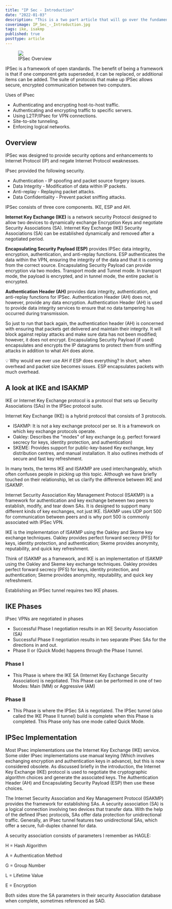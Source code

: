 ```yaml
---
title: "IP Sec - Introduction"
date: "2022-01-03"
description: "This is a two part article that will go over the fundamentals of IPSec. We will start with a background of IPSec, and take a look at configuring an IPSec tunnel. Then we will run the pentest tool ike-scan against our configured IPSec tunnel and collect and analyse traffic in wireshark."
coverimage: IP_Sec_-_Introduction.jpg
tags: ike, isakmp
published: true
posttype: article
---
```

<figure class="figure text-center col-xs-12 col-sm-12 col-lg-12"><img src="8b11686c-7367-4f73-9278-6d8b142cf1f5.png" class="figure-img img-fluid border border-1 border-dark" alt=" "><figcaption class="figure-caption text-center fw-normal">IPSec Overview</figcaption></figure>

IPSec is a framework of open standards. The benefit of being a framework is that if one component gets superseded, it can be replaced, or additional items can be added. The suite of protocols that make up IPSec allows secure, encrypted communication between two computers.

Uses of IPsec

- Authenticating and encrypting host-to-host traffic.
- Authenticating and encrypting traffic to specific servers.
- Using L2TP/IPsec for VPN connections.
- Site-to-site tunneling.
- Enforcing logical networks.

## Overview

IPSec was designed to provide security options and enhancements to Internet Protocol (IP) and negate Internet Protocol weaknesses.

IPsec provided the following security.

- Authentication - IP spoofing and packet source forgery issues.
- Data Integrity - Modification of data within IP packets.
- Anti-replay - Replaying packet attacks.
- Data Confidentiality - Prevent packet sniffing attacks.

IPSec consists of three core components. IKE, ESP and AH.

**Internet Key Exchange (IKE)** is a network security Protocol designed to allow two devices to dynamically exchange Encryption Keys and negotiate Security Associations (SA). Internet Key Exchange (IKE) Security Associations (SA) can be established dynamically and removed after a negotiated period.

**Encapsulating Security Payload (ESP)** provides IPSec data integrity, encryption, authentication, and anti-replay functions. ESP authenticates the data within the VPN, ensuring the integrity of the data and that it is coming from the correct source. Encapsulating Security Payload can provide encryption via two modes. Transport mode and Tunnel mode. In transport mode, the payload is encrypted, and in tunnel mode, the entire packet is encrypted.

**Authentication Header (AH)** provides data integrity, authentication, and anti-replay functions for IPSec. Authentication Header (AH) does not, however, provide any data encryption. Authentication Header (AH) is used to provide data integrity services to ensure that no data tampering has occurred during transmission.

So just to run that back again, the authentication header (AH) is concerned with ensuring that packets get delivered and maintain their integrity. It will block against replay attacks and make sure data has not been modified; however, it does not encrypt. Encapsulating Security Payload (if used) encapsulates and encrypts the IP datagrams to protect them from sniffing attacks in addition to what AH does alone.

<aside>
💡 Why would we ever use AH if ESP does everything? In short, when overhead and packet size becomes issues. ESP encapsulates packets with much overhead.

</aside>

## A look at IKE and ISAKMP

IKE or Internet Key Exchange protocol is a protocol that sets up Security Associations (SAs) in the IPSec protocol suite.

Internet Key Exchange (IKE) is a hybrid protocol that consists of 3 protocols.

- ISAKMP: It is not a key exchange protocol per se. It is a framework on which key exchange protocols operate.
- Oakley: Describes the "modes" of key exchange (e.g. perfect forward secrecy for keys, identity protection, and authentication)
- SKEME: Provides support for public-key-based Key exchange, key distribution centres, and manual installation. It also outlines methods of secure and fast key refreshment.

In many texts, the terms IKE and ISAKMP are used interchangeably, which often confuses people in picking up this topic. Although we have briefly touched on their relationship, let us clarify the difference between IKE and ISAKMP.

Internet Security Association Key Management Protocol (ISAKMP) is a framework for authentication and key exchange between two peers to establish, modify, and tear down SAs. It is designed to support many different kinds of key exchanges, not just IKE. ISAKMP uses UDP port 500 for communication between peers and is why port 500 is commonly associated with IPSec VPN.

IKE is the implementation of ISAKMP using the Oakley and Skeme key exchange techniques. Oakley provides perfect forward secrecy (PFS) for keys, identity protection, and authentication; Skeme provides anonymity, reputability, and quick key refreshment.

Think of ISAKMP as a framework, and IKE is an implementation of ISAKMP using the Oakley and Skeme key exchange techniques. Oakley provides perfect forward secrecy (PFS) for keys, identity protection, and authentication; Skeme provides anonymity, reputability, and quick key refreshment.

Establishing an IPSec tunnel requires two IKE phases.

## IKE Phases

IPsec VPNs are negotiated in phases

- Successful Phase I negotiation results in an IKE Security Association (SA)
- Successful Phase II negotiation results in two separate IPsec SAs for the directions in and out.
- Phase II or (Quick Mode) happens through the Phase I tunnel.

### Phase I

- This Phase is where the IKE SA (Internet Key Exchange Security Association) is negotiated. This Phase can be performed in one of two Modes: Main (MM) or Aggressive (AM)

### Phase II

- This Phase is where the IPSec SA is negotiated. The IPSec tunnel (also called the IKE Phase II tunnel) build is complete when this Phase is completed. This Phase only has one mode called Quick Mode.

## IPSec Implementation

Most IPsec implementations use the Internet Key Exchange (IKE) service. Some older IPsec implementations use manual keying (Which involves exchanging encryption and authentication keys in advance), but this is now considered obsolete. As discussed briefly in the introduction, the Internet Key Exchange (IKE) protocol is used to negotiate the cryptographic algorithm choices and generate the associated keys. The Authentication Header (AH) and Encapsulating Security Payload (ESP) then use these choices.

The Internet Security Association and Key Management Protocol (ISAKMP) provides the framework for establishing SAs. A security association (SA) is a logical connection involving two devices that transfer data. With the help of the defined IPsec protocols, SAs offer data protection for unidirectional traffic. Generally, an IPsec tunnel features two unidirectional SAs, which offer a secure, full-duplex channel for data.

A security association consists of parameters I remember as HAGLE:

H = Hash Algorithm

A = Authentication Method

G = Group Number

L = Lifetime Value

E = Encryption

Both sides store the SA parameters in their security Association database when complete, sometimes referenced as SAD.